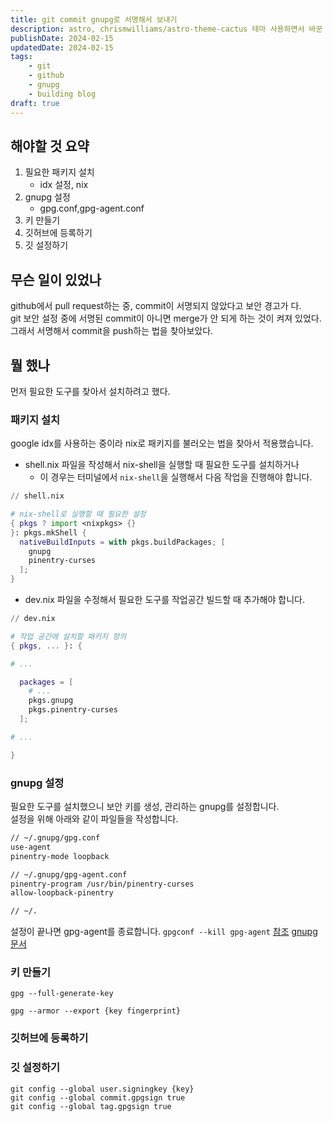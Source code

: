 ```yaml
---
title: git commit gnupg로 서명해서 보내기
description: astro, chrismwilliams/astro-theme-cactus 테마 사용하면서 바꾼 점들을 기록하기
publishDate: 2024-02-15
updatedDate: 2024-02-15
tags:
    - git
    - github
    - gnupg
    - building blog
draft: true
---
```


## 해야할 것 요약
1. 필요한 패키지 설치
    - idx 설정, nix
2. gnupg 설정
    - gpg.conf,gpg-agent.conf
3. 키 만들기
4. 깃허브에 등록하기
5. 깃 설정하기

## 무슨 일이 있었나

github에서 pull request하는 중, commit이 서명되지 않았다고 보안 경고가 다.  
git 보안 설정 중에 서명된 commit이 아니면 merge가 안 되게 하는 것이 켜져 있었다.  
그래서 서명해서 commit을 push하는 법을 찾아보았다.

## 뭘 했나

먼저 필요한 도구를 찾아서 설치하려고 했다.

### 패키지 설치

google idx를 사용하는 중이라 nix로 패키지를 불러오는 법을 찾아서 적용했습니다.  

- shell.nix 파일을 작성해서 nix-shell을 실행할 때 필요한 도구를 설치하거나
  - 이 경우는 터미널에서 `nix-shell`을 실행해서 다음 작업을 진행해야 합니다.
```nix 
// shell.nix

# nix-shell로 실행할 때 필요한 설정
{ pkgs ? import <nixpkgs> {}
}: pkgs.mkShell {
  nativeBuildInputs = with pkgs.buildPackages; [
    gnupg
    pinentry-curses
  ];
}
```
- dev.nix 파일을 수정해서 필요한 도구를 작업공간 빌드할 때 추가해야 합니다.
```nix 
// dev.nix

# 작업 공간에 설치할 패키지 정의
{ pkgs, ... }: {

# ...

  packages = [
    # ...
    pkgs.gnupg
    pkgs.pinentry-curses
  ];

# ...

}
```

### gnupg 설정

필요한 도구를 설치했으니 보안 키를 생성, 관리하는 gnupg를 설정합니다.  
설정을 위해 아래와 같이 파일들을 작성합니다.  

```sh
// ~/.gnupg/gpg.conf
use-agent
pinentry-mode loopback
```
```sh
// ~/.gnupg/gpg-agent.conf
pinentry-program /usr/bin/pinentry-curses
allow-loopback-pinentry
```

```bash
// ~/.
```

설정이 끝나면 gpg-agent를 종료합니다.
`gpgconf --kill gpg-agent`
[참조](https://superuser.com/a/1150399/1891132)
[gnupg 문서](https://www.gnupg.org/documentation/manuals/gnupg/Invoking-GPG_002dAGENT.html#Invoking-GPG_002dAGENT)

### 키 만들기

`gpg --full-generate-key`

`gpg --armor --export {key fingerprint}`

### 깃허브에 등록하기

### 깃 설정하기
`git config --global user.signingkey {key}`  
`git config --global commit.gpgsign true`  
`git config --global tag.gpgsign true`  